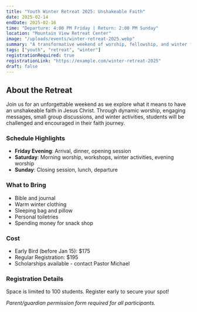 ```yaml
---
title: "Youth Winter Retreat 2025: Unshakeable Faith"
date: 2025-02-14
endDate: 2025-02-16
time: "Departure: 4:00 PM Friday | Return: 2:00 PM Sunday"
location: "Mountain View Retreat Center"
image: "/uploads/events/winter-retreat-2025.webp"
summary: "A transformative weekend of worship, fellowship, and winter fun for students grades 6-12."
tags: ["youth", "retreat", "winter"]
registrationRequired: true
registrationLink: "https://example.com/winter-retreat-2025"
draft: false
---
```


## About the Retreat

Join us for an unforgettable weekend as we explore what it means to have an unshakeable faith in Jesus Christ. Through dynamic worship, engaging messages, small group discussions, and winter activities, students will be challenged and encouraged in their faith journey.

### Schedule Highlights

- **Friday Evening**: Arrival, dinner, opening session
- **Saturday**: Morning worship, workshops, winter activities, evening worship
- **Sunday**: Closing session, lunch, departure

### What to Bring

- Bible and journal
- Warm winter clothing
- Sleeping bag and pillow
- Personal toiletries
- Spending money for snack shop

### Cost

- Early Bird (before Jan 15): $175
- Regular Registration: $195
- Scholarships available - contact Pastor Michael

### Registration Details

Space is limited to 100 students. Register early to secure your spot!

*Parent/guardian permission form required for all participants.*